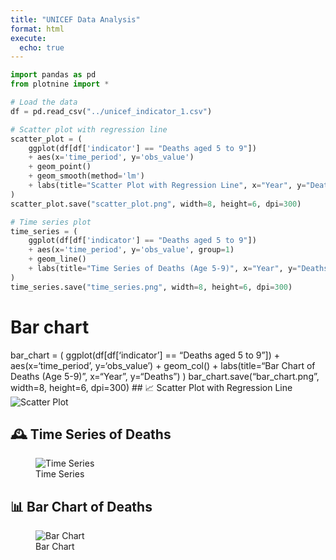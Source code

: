 ```yaml
---
title: "UNICEF Data Analysis"
format: html
execute:
  echo: true
---
```


```python
import pandas as pd
from plotnine import *

# Load the data
df = pd.read_csv("../unicef_indicator_1.csv")

# Scatter plot with regression line
scatter_plot = (
    ggplot(df[df['indicator'] == "Deaths aged 5 to 9"])
    + aes(x='time_period', y='obs_value')
    + geom_point()
    + geom_smooth(method='lm')
    + labs(title="Scatter Plot with Regression Line", x="Year", y="Deaths")
)
scatter_plot.save("scatter_plot.png", width=8, height=6, dpi=300)

# Time series plot
time_series = (
    ggplot(df[df['indicator'] == "Deaths aged 5 to 9"])
    + aes(x='time_period', y='obs_value', group=1)
    + geom_line()
    + labs(title="Time Series of Deaths (Age 5-9)", x="Year", y="Deaths")
)
time_series.save("time_series.png", width=8, height=6, dpi=300)
```
# Bar chart
bar_chart = (
    ggplot(df[df['indicator'] == "Deaths aged 5 to 9"])
    + aes(x='time_period', y='obs_value')
    + geom_col()
    + labs(title="Bar Chart of Deaths (Age 5-9)", x="Year", y="Deaths")
)
bar_chart.save("bar_chart.png", width=8, height=6, dpi=300)
## 📈 Scatter Plot with Regression Line
![Scatter Plot](scatter_plot.png)

## 🕰️ Time Series of Deaths
![Time Series](time_series.png)

## 📊 Bar Chart of Deaths
![Bar Chart](bar_chart.png)

